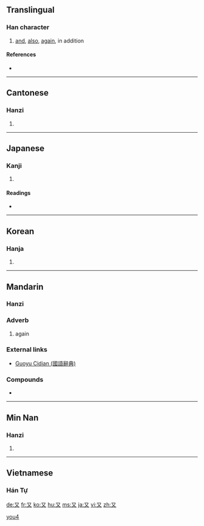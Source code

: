 {{see|攵|文}}
==Translingual==
{{Han stroke|[[Image:又-order.gif|100px]]}}

===Han character===
{{Han char|rn=29|rad=又|as=00|sn=2|four=1740<sub>0</sub>|canj=弓大 (NK)}}

# [[and]], [[also]], [[again]], in addition

====References====
* {{Han ref|kx=0164.430|dkj=03115|dj=0374.140|hdz=10390.010|uh=53C8|ud=21448|bh=A453|bd=42067}}

----

==Cantonese==

===Hanzi===
{{yue-hanzi|jyut=[[jau6]]|y=[[yau6]]}}

# {{defn|Cantonese}}

----

==Japanese==

===Kanji===
{{ja-kanji|grade=7|rs=又00}}

# {{defn|Japanese}}

====Readings====
* {{ja-readings|on=[[ゆう]] (yū)|kun=[[また]] (mata)}}

----

==Korean==

===Hanja===
{{ko-hanja|hangeul=우|rv=u|mr=u}}

# {{defn|Korean}}

----

==Mandarin==
{{zh-hanzi|[[又]]}}

===Hanzi===
{{cmn-hanzi|pin=[[yòu]] ([[you4]])|wg=yu<sup>4</sup>}}

===Adverb===
{{cmn-adv|ts|pin=yòu|pint=you4|rs=又00}}

# {{Beginning Mandarin|lang=zh-tw|skey=又00}} again

===External links===
* [http://140.111.34.46/cgi-bin/dict/GetContent.cgi?Database=dict&DocNum=148095&GraphicWord=yes&QueryString=%A4S Guoyu Cidian (國語辭典)]

===Compounds===
{{top2}}
* {{zh-ts|又好笑，又好氣|又好笑，又好气}}
{{mid2}}
{{bottom}}

[[Category:zh-cn:Beginning Mandarin|you4]]

----

==Min Nan==

===Hanzi===
{{nan-hanzi|poj=iū (iu<sup>7</sup>)}}

# {{defn|Min Nan}}

----

==Vietnamese==

===Hán Tự===
{{vi-hantu|lại}}

[[de:又]]
[[fr:又]]
[[ko:又]]
[[hu:又]]
[[ms:又]]
[[ja:又]]
[[vi:又]]
[[zh:又]]